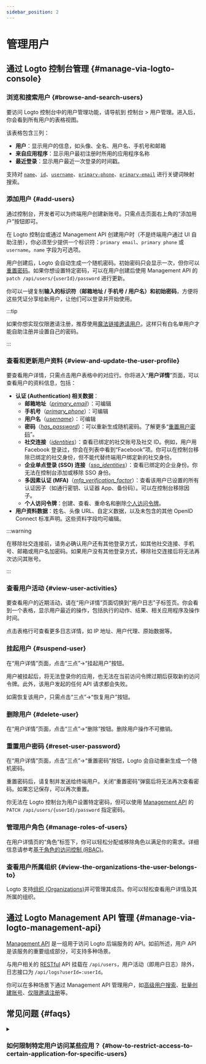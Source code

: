 ```yaml
---
sidebar_position: 2
---
```


# 管理用户

## 通过 Logto 控制台管理 \{#manage-via-logto-console}

### 浏览和搜索用户 \{#browse-and-search-users}

要访问 Logto 控制台中的用户管理功能，请导航到 <CloudLink to="/users">控制台 > 用户管理</CloudLink>。进入后，你会看到所有用户的表格视图。

该表格包含三列：

- **用户**：显示用户的信息，如头像、全名、用户名、手机号和邮箱
- **来自应用程序**：显示用户最初注册时所用的应用程序名称
- **最近登录**：显示用户最近一次登录的时间戳。

支持对 [`name`](/user-management/user-data#name)、[`id`](/user-management/user-data#id)、[`username`](/user-management/user-data#username)、[`primary-phone`](/user-management/user-data#primary_phone)、[`primary-email`](/user-management/user-data#primary_email) 进行关键词映射搜索。

### 添加用户 \{#add-users}

通过控制台，开发者可以为终端用户创建新账号。只需点击页面右上角的“添加用户”按钮即可。

在 Logto 控制台或通过 Management API 创建用户时（不是终端用户通过 UI 自助注册），你必须至少提供一个标识符：`primary email`、`primary phone` 或 `username`。`name` 字段为可选项。

用户创建后，Logto 会自动生成一个随机密码。初始密码只会显示一次，但你可以[重置密码](./manage-users#reset-user-password)。如果你想设置特定密码，可以在用户创建后使用 Management API 的 `patch /api/users/{userId}/password` 进行更新。

你可以一键复制**输入的标识符（邮箱地址 / 手机号 / 用户名）**和**初始密码**，方便将这些凭证分享给新用户，让他们可以登录并开始使用。

:::tip

如果你想实现仅限邀请注册，推荐使用[魔法链接邀请用户](/end-user-flows/sign-up-and-sign-in/disable-user-registration#option-1-invite-user-with-magic-link-recommended)。这样只有白名单用户才能自助注册并设置自己的密码。

:::

### 查看和更新用户资料 \{#view-and-update-the-user-profile}

要查看用户详情，只需点击用户表格中的对应行。你将进入“**用户详情**”页面，可以查看用户的资料信息，包括：

- **认证 (Authentication) 相关数据**：
  - **邮箱地址**（_[primary_email](/user-management/user-data#primary_email)_）：可编辑
  - **手机号**（_[primary_phone](/user-management/user-data#primary_phone)_）：可编辑
  - **用户名**（_[username](/user-management/user-data#username)_）：可编辑
  - **密码**（_[has_password](/user-management/user-data#has_password)_）：可以重新生成随机密码。了解更多“[重置用户密码](#reset-user-password)”。
  - **社交连接**（_[identities](/user-management/user-data#social-identities)_）：查看已绑定的社交账号及社交 ID。例如，用户用 Facebook 登录过，你会在列表中看到“Facebook”项。你可以在控制台移除已绑定的社交身份，但不能代替终端用户绑定新的社交身份。
  - **企业单点登录 (SSO) 连接**（_[sso_identities](/user-management/user-data#sso-identities)_）：查看已绑定的企业身份。你无法在控制台添加或移除 SSO 身份。
  - **多因素认证 (MFA)**（_[mfa_verification_factor](/user-management/user-data#mfa_verification_factors)_）：查看该用户已设置的所有认证因子（如通行密钥、认证器 App、备份码）。可以在控制台移除因子。
  - **个人访问令牌**：创建、查看、重命名和删除[个人访问令牌](/user-management/personal-access-token)。
- **用户资料数据**：姓名、头像 URL、自定义数据，以及未包含的其他 OpenID Connect 标准声明。这些资料字段均可编辑。

:::warning

在移除社交连接前，请务必确认用户还有其他登录方式，如其他社交连接、手机号、邮箱或用户名加密码。如果用户没有其他登录方式，移除社交连接后将无法再次访问其账号。

:::

### 查看用户活动 \{#view-user-activities}

要查看用户的近期活动，请在“用户详情”页面切换到“用户日志”子标签页。你会看到一个表格，显示用户最近的操作，包括执行的动作、结果、相关应用程序及操作时间。

点击表格行可查看更多日志详情，如 IP 地址、用户代理、原始数据等。

### 挂起用户 \{#suspend-user}

在“用户详情”页面，点击“三点”->“挂起用户”按钮。

用户被挂起后，将无法登录你的应用，也无法在当前访问令牌过期后获取新的访问令牌。此外，该用户发起的任何 API 请求都会失败。

如需恢复该用户，只需点击“三点”->“恢复用户”按钮。

### 删除用户 \{#delete-user}

在“用户详情”页面，点击“三点”->“删除”按钮。删除用户操作不可撤销。

### 重置用户密码 \{#reset-user-password}

在“用户详情”页面，点击“三点”->“重置密码”按钮，Logto 会自动重新生成一个随机密码。

重置密码后，请复制并发送给终端用户。关闭“重置密码”弹窗后将无法再次查看密码。如果忘记保存，可以再次重置。

你无法在 Logto 控制台为用户设置特定密码，但可以使用 [Management API](/integrate-logto/interact-with-management-api) 的 `PATCH /api/users/{userId}/password` 指定密码。

### 管理用户角色 \{#manage-roles-of-users}

在用户详情页的“角色”标签下，你可以轻松分配或移除角色以满足你的需求。详细信息请参考[基于角色的访问控制 (RBAC)](/authorization/role-based-access-control)。

### 查看用户所属组织 \{#view-the-organizations-the-user-belongs-to}

Logto 支持[组织 (Organizations)](/organizations/organization-management)并可管理其成员。你可以轻松查看用户详情及其所属的组织。

## 通过 Logto Management API 管理 \{#manage-via-logto-management-api}

[Management API](/concepts/core-service/#management-api) 是一组用于访问 Logto 后端服务的 API。如前所述，用户 API 是该服务的重要组成部分，可支持多种场景。

与用户相关的 [RESTful](https://en.wikipedia.org/wiki/Representational_state_transfer) API 挂载在 `/api/users`，用户活动（即用户日志）除外，日志接口为 `/api/logs?userId=:userId`。

你可以在多种场景下通过 Management API 管理用户，如[高级用户搜索](/user-management/advanced-user-search)、[批量创建账号](https://openapi.logto.io/operation/operation-createuser)、[仅限邀请注册](/end-user-flows/sign-up-and-sign-in/disable-user-registration)等。

## 常见问题 \{#faqs}

<details>

<summary>

### 如何限制特定用户访问某些应用？ \{#how-to-restrict-access-to-certain-application-for-specific-users}

</summary>

由于 Logto 的 [Omni-sign-in](https://logto.io/products/omni-sign-in) 特性，设计上并不支持在认证 (Authentication) 前限制用户访问某些应用。
不过，你仍然可以为应用设计特定的用户角色和权限来保护你的 API 资源，并在用户成功登录后在 API 访问时校验权限。
更多信息请参考授权 (Authorization)：[基于角色的访问控制 (RBAC)](/authorization/role-based-access-control)。

</details>
